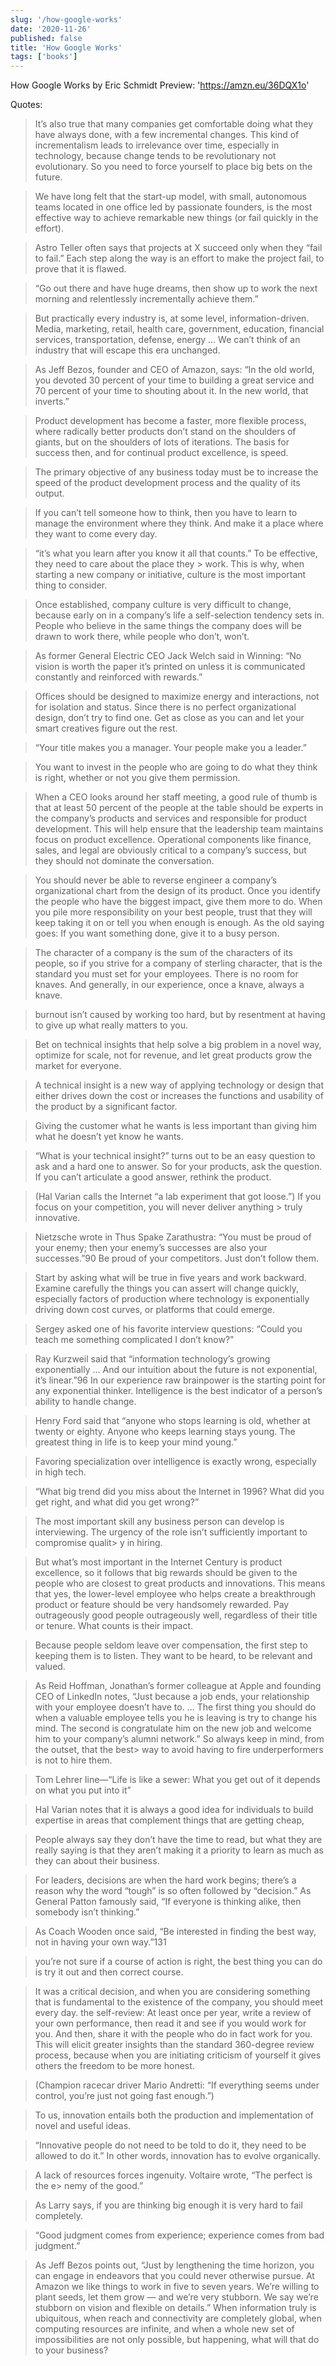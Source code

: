 ```yaml
---
slug: '/how-google-works'
date: '2020-11-26'
published: false
title: 'How Google Works'
tags: ['books']
---
```


How Google Works
by Eric Schmidt
Preview: 'https://amzn.eu/36DQX1o'

Quotes:

> It’s also true that many companies get comfortable doing what they have always done, with a few incremental changes. This kind of incrementalism leads to irrelevance over time, especially in technology, because change tends to be revolutionary not evolutionary. So you need to force yourself to place big bets on the future.

> We have long felt that the start-up model, with small, autonomous teams located in one office led by passionate founders, is the most effective way to achieve remarkable new things (or fail quickly in the effort).

> Astro Teller often says that projects at X succeed only when they “fail to fail.” Each step along the way is an effort to make the project fail, to prove that it is flawed.

> “Go out there and have huge dreams, then show up to work the next morning and relentlessly incrementally achieve them.”

> But practically every industry is, at some level, information-driven. Media, marketing, retail, health care, government, education, financial services, transportation, defense, energy ... We can’t think of an industry that will escape this era unchanged.

> As Jeff Bezos, founder and CEO of Amazon, says: “In the old world, you devoted 30 percent of your time to building a great service and 70 percent of your time to shouting about it. In the new world, that inverts.”

> Product development has become a faster, more flexible process, where radically better products don’t stand on the shoulders of giants, but on the shoulders of lots of iterations. The basis for success then, and for continual product excellence, is speed.

> The primary objective of any business today must be to increase the speed of the product development process and the quality of its output.

> If you can’t tell someone how to think, then you have to learn to manage the environment where they think. And make it a place where they want to come every day.

> “it’s what you learn after you know it all that counts.” To be effective, they need to care about the place they > work. This is why, when starting a new company or initiative, culture is the most important thing to consider.

> Once established, company culture is very difficult to change, because early on in a company’s life a self-selection tendency sets in. People who believe in the same things the company does will be drawn to work there, while people who don’t, won’t.

> As former General Electric CEO Jack Welch said in Winning: “No vision is worth the paper it’s printed on unless it is communicated constantly and reinforced with rewards.”

> Offices should be designed to maximize energy and interactions, not for isolation and status. Since there is no perfect organizational design, don’t try to find one. Get as close as you can and let your smart creatives figure out the rest.

> “Your title makes you a manager. Your people make you a leader.”

> You want to invest in the people who are going to do what they think is right, whether or not you give them permission.

> When a CEO looks around her staff meeting, a good rule of thumb is that at least 50 percent of the people at the table should be experts in the company’s products and services and responsible for product development. This will help ensure that the leadership team maintains focus on product excellence. Operational components like finance, sales, and legal are obviously critical to a company’s success, but they should not dominate the conversation.

> You should never be able to reverse engineer a company’s organizational chart from the design of its product. Once you identify the people who have the biggest impact, give them more to do. When you pile more responsibility on your best people, trust that they will keep taking it on or tell you when enough is enough. As the old saying goes: If you want something done, give it to a busy person.

> The character of a company is the sum of the characters of its people, so if you strive for a company of sterling character, that is the standard you must set for your employees. There is no room for knaves. And generally, in our experience, once a knave, always a knave.

> burnout isn’t caused by working too hard, but by resentment at having to give up what really matters to you.

> Bet on technical insights that help solve a big problem in a novel way, optimize for scale, not for revenue, and let great products grow the market for everyone.

> A technical insight is a new way of applying technology or design that either drives down the cost or increases the functions and usability of the product by a significant factor.

> Giving the customer what he wants is less important than giving him what he doesn’t yet know he wants.

> “What is your technical insight?” turns out to be an easy question to ask and a hard one to answer. So for your products, ask the question. If you can’t articulate a good answer, rethink the product.

> (Hal Varian calls the Internet “a lab experiment that got loose.”) If you focus on your competition, you will never deliver anything > truly innovative.

> Nietzsche wrote in Thus Spake Zarathustra: “You must be proud of your enemy; then your enemy’s successes are also your successes.”90 Be proud of your competitors. Just don’t follow them.

> Start by asking what will be true in five years and work backward. Examine carefully the things you can assert will change quickly, especially factors of production where technology is exponentially driving down cost curves, or platforms that could emerge.

> Sergey asked one of his favorite interview questions: “Could you teach me something complicated I don’t know?”

> Ray Kurzweil said that “information technology’s growing exponentially ... And our intuition about the future is not exponential, it’s linear.”96 In our experience raw brainpower is the starting point for any exponential thinker. Intelligence is the best indicator of a person’s ability to handle change.

> Henry Ford said that “anyone who stops learning is old, whether at twenty or eighty. Anyone who keeps learning stays young. The greatest thing in life is to keep your mind young.”

> Favoring specialization over intelligence is exactly wrong, especially in high tech.

> “What big trend did you miss about the Internet in 1996? What did you get right, and what did you get wrong?”

> The most important skill any business person can develop is interviewing. The urgency of the role isn’t sufficiently important to compromise qualit> y in hiring.

> But what’s most important in the Internet Century is product excellence, so it follows that big rewards should be given to the people who are closest to great products and innovations. This means that yes, the lower-level employee who helps create a breakthrough product or feature should be very handsomely rewarded. Pay outrageously good people outrageously well, regardless of their title or tenure. What counts is their impact.

> Because people seldom leave over compensation, the first step to keeping them is to listen. They want to be heard, to be relevant and valued.

> As Reid Hoffman, Jonathan’s former colleague at Apple and founding CEO of LinkedIn notes, “Just because a job ends, your relationship with your employee doesn’t have to. ... The first thing you should do when a valuable employee tells you he is leaving is try to change his mind. The second is congratulate him on the new job and welcome him to your company’s alumni network.” So always keep in mind, from the outset, that the best> way to avoid having to fire underperformers is not to hire them.

> Tom Lehrer line—“Life is like a sewer: What you get out of it depends on what you put into it”

> Hal Varian notes that it is always a good idea for individuals to build expertise in areas that complement things that are getting cheap,

> People always say they don’t have the time to read, but what they are really saying is that they aren’t making it a priority to learn as much as they can about their business.

> For leaders, decisions are when the hard work begins; there’s a reason why the word “tough” is so often followed by “decision.” As General Patton famously said, “If everyone is thinking alike, then somebody isn’t thinking.”

> As Coach Wooden once said, “Be interested in finding the best way, not in having your own way.”131

> you’re not sure if a course of action is right, the best thing you can do is try it out and then correct course.

> It was a critical decision, and when you are considering something that is fundamental to the existence of the company, you should meet every day. the self-review: At least once per year, write a review of your own performance, then read it and see if you would work for you. And then, share it with the people who do in fact work for you. This will elicit greater insights than the standard 360-degree review process, because when you are initiating criticism of yourself it gives others the freedom to be more honest.

> (Champion racecar driver Mario Andretti: “If everything seems under control, you’re just not going fast enough.”)

> To us, innovation entails both the production and implementation of novel and useful ideas.

> “Innovative people do not need to be told to do it, they need to be allowed to do it.” In other words, innovation has to evolve organically.

> A lack of resources forces ingenuity. Voltaire wrote, “The perfect is the e> nemy of the good.”

> As Larry says, if you are thinking big enough it is very hard to fail completely.

> “Good judgment comes from experience; experience comes from bad judgment.”

> As Jeff Bezos points out, “Just by lengthening the time horizon, you can engage in endeavors that you could never otherwise pursue. At Amazon we like things to work in five to seven years. We’re willing to plant seeds, let them grow — and we’re very stubborn. We say we’re stubborn on vision and flexible on details.” When information truly is ubiquitous, when reach and connectivity are completely global, when computing resources are infinite, and when a whole new set of impossibilities are not only possible, but happening, what will that do to your business?
